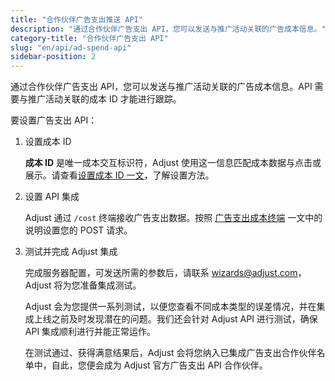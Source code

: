 ```yaml
---
title: "合作伙伴广告支出推送 API"
description: "通过合作伙伴广告支出 API，您可以发送与推广活动关联的广告成本信息。"
category-title: "合作伙伴广告支出 API"
slug: "en/api/ad-spend-api"
sidebar-position: 2
---
```

通过合作伙伴广告支出 API，您可以发送与推广活动关联的广告成本信息。API 需要与推广活动关联的成本 ID 才能进行跟踪。

要设置广告支出 API：

1. 设置成本 ID

   **成本 ID** 是唯一成本交互标识符，Adjust 使用这一信息匹配成本数据与点击或展示。请查看[设置成本 ID 一文](/en/api/ad-spend-api/cost-id)，了解设置方法。
2. 设置 API 集成

   Adjust 通过 `/cost` 终端接收广告支出数据。按照 [广告支出成本终端](/en/api/ad-spend-api/cost-endpoint) 一文中的说明设置您的 POST 请求。
3. 测试并完成 Adjust 集成

   完成服务器配置，可发送所需的参数后，请联系 [wizards@adjust.com](mailto:wizards@adjust.com)，Adjust 将为您准备集成测试。

   Adjust 会为您提供一系列测试，以便您查看不同成本类型的误差情况，并在集成上线之前及时发现潜在的问题。我们还会针对 Adjust API 进行测试，确保 API 集成顺利进行并能正常运作。

   在测试通过、获得满意结果后，Adjust 会将您纳入已集成广告支出合作伙伴名单中，自此，您便会成为 Adjust 官方广告支出 API 合作伙伴。

